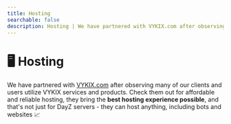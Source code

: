 ```yaml
---
title: Hosting
searchable: false
description: Hosting | We have partnered with VYKIX.com after observing many of our clients and users utilize VYKIX services and products
---
```


# 🖥️ Hosting

We have partnered with [VYKIX.com](https://portal.vykix.com/aff.php?aff=17) after observing many of our clients and users utilize VYKIX services and products. Check them out for affordable and reliable hosting, they bring the **best hosting experience possible**, and that's not just for DayZ servers - they can host anything, including bots and websites 📈
